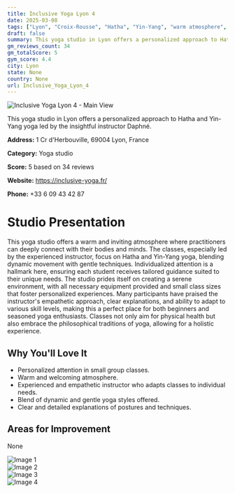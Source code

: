 ```yaml
---
title: Inclusive Yoga Lyon 4
date: 2025-03-08
tags: ["Lyon", "Croix-Rousse", "Hatha", "Yin-Yang", "warm atmosphere", "personalized instruction", "Lyon"]  
draft: false
summary: This yoga studio in Lyon offers a personalized approach to Hatha and Yin-Yang yoga led by the insightful instructor Daphné.
gm_reviews_count: 34
gm_totalScore: 5
gym_score: 4.4
city: Lyon
state: None
country: None
url: Inclusive_Yoga_Lyon_4
---
```


<div className="aspect-[16/9] relative my-8">
  <img 
    src="https://lh5.googleusercontent.com/p/AF1QipOKC2JaOKvVJhLG99L28W32RMMnIy4GNeB8_9rX=w1920-h1080-k-no"
    alt="Inclusive Yoga Lyon 4 - Main View"
    className="object-cover absolute inset-0 w-full h-full rounded-lg"
  />
</div>

This yoga studio in Lyon offers a personalized approach to Hatha and Yin-Yang yoga led by the insightful instructor Daphné.

**Address:** 1 Cr d'Herbouville, 69004 Lyon, France

**Category:** Yoga studio

**Score:** 5 based on 34 reviews

**Website:** https://inclusive-yoga.fr/

**Phone:** +33 6 09 43 42 87

# Studio Presentation

This yoga studio offers a warm and inviting atmosphere where practitioners can deeply connect with their bodies and minds. The classes, especially led by the experienced instructor, focus on Hatha and Yin-Yang yoga, blending dynamic movement with gentle techniques. Individualized attention is a hallmark here, ensuring each student receives tailored guidance suited to their unique needs. The studio prides itself on creating a serene environment, with all necessary equipment provided and small class sizes that foster personalized experiences. Many participants have praised the instructor's empathetic approach, clear explanations, and ability to adapt to various skill levels, making this a perfect place for both beginners and seasoned yoga enthusiasts.
Classes not only aim for physical health but also embrace the philosophical traditions of yoga, allowing for a holistic experience.

## Why You'll Love It

- Personalized attention in small group classes.
- Warm and welcoming atmosphere.
- Experienced and empathetic instructor who adapts classes to individual needs.
- Blend of dynamic and gentle yoga styles offered.
- Clear and detailed explanations of postures and techniques.

## Areas for Improvement

None

<div className="grid grid-cols-1 xl:grid-cols-2 gap-4 my-8">
<div className="aspect-[4/3] relative"><img src="https://lh5.googleusercontent.com/p/AF1QipPkWM-bnczQm1f4-hzVtC9e0SmneKp51PjxDY6R=w1920-h1080-k-no" alt="Image 1" className="object-cover absolute inset-0 w-full h-full rounded-lg" /></div>
<div className="aspect-[4/3] relative"><img src="https://lh5.googleusercontent.com/p/AF1QipOzlLQNM2NA2C2G6CscCDMKmC0qlGyGwhLcnbSb=w1920-h1080-k-no" alt="Image 2" className="object-cover absolute inset-0 w-full h-full rounded-lg" /></div>
<div className="aspect-[4/3] relative"><img src="https://lh5.googleusercontent.com/p/AF1QipNjdXocAKQhhFMcCGYzs-nzj-Gg1q7naj7UdtzD=w1920-h1080-k-no" alt="Image 3" className="object-cover absolute inset-0 w-full h-full rounded-lg" /></div>
<div className="aspect-[4/3] relative"><img src="https://lh5.googleusercontent.com/p/AF1QipNC3vSaUXkrsD-KWxq98N0PFso81HzdVYjUjS6l=w1920-h1080-k-no" alt="Image 4" className="object-cover absolute inset-0 w-full h-full rounded-lg" /></div>
</div>